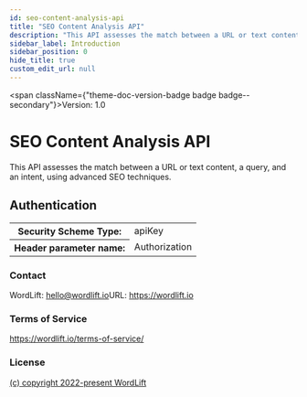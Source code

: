 ```yaml
---
id: seo-content-analysis-api
title: "SEO Content Analysis API"
description: "This API assesses the match between a URL or text content, a query, and an intent, using advanced SEO techniques."
sidebar_label: Introduction
sidebar_position: 0
hide_title: true
custom_edit_url: null
---
```



<span className={"theme-doc-version-badge badge badge--secondary"}>Version: 1.0</span>

# SEO Content Analysis API



This API assesses the match between a URL or text content, a query, and an intent, using advanced SEO techniques.

<div style={{"marginBottom":"2rem"}}><h2 id={"authentication"} style={{"marginBottom":"1rem"}}>Authentication</h2><SchemaTabs className={"openapi-tabs__security-schemes"}><TabItem label={"API Key: ApiKey"} value={"ApiKey"}><div><table><tbody><tr><th>Security Scheme Type:</th><td>apiKey</td></tr><tr><th>Header parameter name:</th><td>Authorization</td></tr></tbody></table></div></TabItem></SchemaTabs></div><div style={{"display":"flex","flexDirection":"column","marginBottom":"var(--ifm-paragraph-margin-bottom)"}}><h3 style={{"marginBottom":"0.25rem"}}>Contact</h3><span>WordLift: <a href={"mailto:hello@wordlift.io"}>hello@wordlift.io</a></span><span>URL: <a href={"https://wordlift.io"}>https://wordlift.io</a></span></div><div style={{"marginBottom":"var(--ifm-paragraph-margin-bottom)"}}><h3 style={{"marginBottom":"0.25rem"}}>Terms of Service</h3><a href={"https://wordlift.io/terms-of-service/"}>https://wordlift.io/terms-of-service/</a></div><div style={{"marginBottom":"var(--ifm-paragraph-margin-bottom)"}}><h3 style={{"marginBottom":"0.25rem"}}>License</h3><a href={"https://wordlift.io"}>(c) copyright 2022-present WordLift</a></div>
      